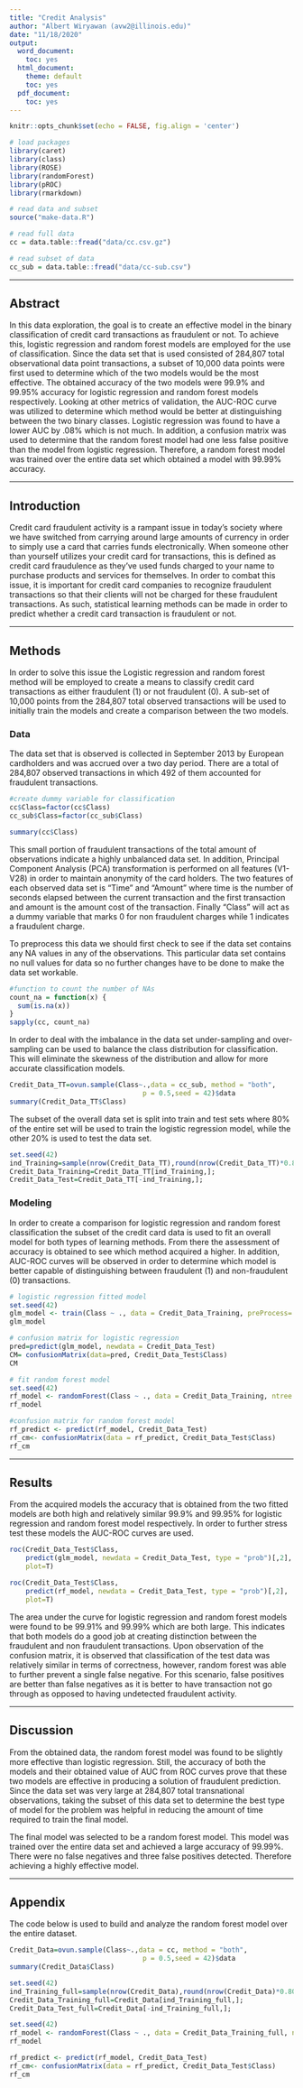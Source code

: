 ```yaml
---
title: "Credit Analysis"
author: "Albert Wiryawan (avw2@illinois.edu)"
date: "11/18/2020"
output:
  word_document:
    toc: yes
  html_document:
    theme: default
    toc: yes
  pdf_document:
    toc: yes
---
```


```r
knitr::opts_chunk$set(echo = FALSE, fig.align = 'center')
```

```r
# load packages
library(caret)
library(class)
library(ROSE)
library(randomForest)
library(pROC)
library(rmarkdown)


```

```r
# read data and subset
source("make-data.R")
```

```r
# read full data
cc = data.table::fread("data/cc.csv.gz")
```

```r
# read subset of data
cc_sub = data.table::fread("data/cc-sub.csv")
```

***

## Abstract

In this data exploration, the goal is to create an effective model in the binary classification of credit card transactions as fraudulent or not. To achieve this, logistic regression and random forest models are employed for the use of classification. Since the data set that is used consisted of 284,807 total observational data point transactions, a subset of 10,000 data points were first used to determine which of the two models would be the most effective. The obtained accuracy of the two models were 99.9% and 99.95% accuracy for logistic regression and random forest models respectively. Looking at other metrics of validation, the AUC-ROC curve was utilized to determine which method would be better at distinguishing between the two binary classes. Logistic regression was found to have a lower AUC by .08% which is not much. In addition, a confusion matrix was used to determine that the random forest model had one less false positive than the model from logistic regression. Therefore, a random forest model was trained over the entire data set which obtained a model with 99.99% accuracy.

***

## Introduction

Credit card fraudulent activity is a rampant issue in today's society where we have switched from carrying around large amounts of currency in order to simply use a card that carries funds electronically. When someone other than yourself utilizes your credit card for transactions, this is defined as credit card fraudulence as they've used funds charged to your name to purchase products and services for themselves. In order to combat this issue, it is important for credit card companies to recognize fraudulent transactions so that their clients will not be charged for these fraudulent transactions. As such, statistical learning methods can be made in order to predict whether a credit card transaction is fraudulent or not.

***

## Methods

In order to solve this issue the Logistic regression and random forest method will be employed to create a means to classify credit card transactions as either fraudulent (1) or not fraudulent (0). A sub-set of 10,000 points from the 284,807 total observed transactions will be used to initially train the models and create a comparison between the two models. 

### Data


The data set that is observed is collected in September 2013 by European cardholders and was accrued over a two day period. There are a total of 284,807 observed transactions in which 492 of them accounted for fraudulent transactions.
```r
#create dummy variable for classification
cc$Class=factor(cc$Class)
cc_sub$Class=factor(cc_sub$Class)

summary(cc$Class) 
```

This small portion of fraudulent transactions of the total amount of observations indicate a highly unbalanced data set. In addition, Principal Component Analysis (PCA) transformation is performed on all features (V1-V28) in order to maintain anonymity of the card holders. The two features of each observed data set is "Time" and "Amount" where time is the number of seconds elapsed between the current transaction and the first transaction and amount is the amount cost of the transaction. Finally "Class" will act as a dummy variable that marks 0 for non fraudulent charges while 1 indicates a fraudulent charge.  

To preprocess this data we should first check to see if the data set contains any NA values in any of the observations. This particular data set contains no null values for data so no further changes have to be done to make the data set workable. 
```r
#function to count the number of NAs
count_na = function(x) {
  sum(is.na(x))
}
sapply(cc, count_na)
```
 
In order to deal with the imbalance in the data set under-sampling and over-sampling can be used to balance the class distribution for classification. This will eliminate the skewness of the distribution and allow for more accurate classification models.

```r
Credit_Data_TT=ovun.sample(Class~.,data = cc_sub, method = "both",
                                 p = 0.5,seed = 42)$data
summary(Credit_Data_TT$Class)
```

The subset of the overall data set is split into train and test sets where 80% of the entire set will be used to train the logistic regression model, while the other 20% is used to test the data set. 

```r
set.seed(42)
ind_Training=sample(nrow(Credit_Data_TT),round(nrow(Credit_Data_TT)*0.80),replace = FALSE)
Credit_Data_Training=Credit_Data_TT[ind_Training,];
Credit_Data_Test=Credit_Data_TT[-ind_Training,];

```

### Modeling

In order to create a comparison for logistic regression and random forest classification the subset of the credit card data is used to fit an overall model for both types of learning methods. From there the assessment of accuracy is obtained to see which method acquired a higher. In addition, AUC-ROC curves will be observed in order to determine which model is better capable of distinguishing between fraudulent (1) and non-fraudulent (0) transactions.

```r
# logistic regression fitted model 
set.seed(42)
glm_model <- train(Class ~ ., data = Credit_Data_Training, preProcess= c("center", "scale"),method = "glm")
glm_model
```

```r
# confusion matrix for logistic regression
pred=predict(glm_model, newdata = Credit_Data_Test)
CM= confusionMatrix(data=pred, Credit_Data_Test$Class)
CM
```

```r
# fit random forest model
set.seed(42)
rf_model <- randomForest(Class ~ ., data = Credit_Data_Training, ntree = 100)
rf_model
```

```r
#confusion matrix for random forest model 
rf_predict <- predict(rf_model, Credit_Data_Test)
rf_cm<- confusionMatrix(data = rf_predict, Credit_Data_Test$Class)
rf_cm
```

***

## Results
From the acquired models the accuracy that is obtained from the two fitted models are both high and relatively similar 99.9% and 99.95% for logistic regression and random forest model respectively. In order to further stress test these models the AUC-ROC curves are used. 


```r
roc(Credit_Data_Test$Class, 
    predict(glm_model, newdata = Credit_Data_Test, type = "prob")[,2], 
    plot=T)
```

```r
roc(Credit_Data_Test$Class, 
    predict(rf_model, newdata = Credit_Data_Test, type = "prob")[,2], 
    plot=T)
```
The area under the curve for logistic regression and random forest models were found to be 99.91% and 99.99% which are both large. This indicates that both models do a good job at creating distinction between the fraudulent and non fraudulent transactions. Upon observation of the confusion matrix, it is observed that classification of the test data was relatively similar in terms of correctness, however, random forest was able to further prevent a single false negative. For this scenario, false positives are better than false negatives as it is better to have transaction not go through as opposed to having undetected fraudulent activity. 


***

## Discussion

From the obtained data, the random forest model was found to be slightly more effective than logistic regression. Still, the accuracy of both the models and their obtained value of AUC from ROC curves prove that these two models are effective in producing a solution of fraudulent prediction. Since the data set was very large at 284,807 total transnational observations, taking the subset of this data set to determine the best type of model for the problem was helpful in reducing the amount of time required to train the final model. 

The final model was selected to be a random forest model. This model was trained over the entire data set and achieved a large accuracy of 99.99%. There were no false negatives and three false positives detected. Therefore achieving a highly effective model. 

***

## Appendix

The code below is used to build and analyze the random forest model over the entire dataset. 
```r
Credit_Data=ovun.sample(Class~.,data = cc, method = "both",
                                 p = 0.5,seed = 42)$data
summary(Credit_Data$Class)

set.seed(42)
ind_Training_full=sample(nrow(Credit_Data),round(nrow(Credit_Data)*0.80),replace = FALSE)
Credit_Data_Training_full=Credit_Data[ind_Training_full,];
Credit_Data_Test_full=Credit_Data[-ind_Training_full,];

set.seed(42)
rf_model <- randomForest(Class ~ ., data = Credit_Data_Training_full, ntree = 100)
rf_model

rf_predict <- predict(rf_model, Credit_Data_Test)
rf_cm<- confusionMatrix(data = rf_predict, Credit_Data_Test$Class)
rf_cm
```

```r

```

